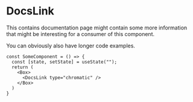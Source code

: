 DocsLink
===============
This contains documentation page might contain some more information that might be interesting for 
a consumer of this component.

You can obviously also have longer code examples.

```tsx
const SomeComponent = () => {
  const [state, setState] = useState("");
  return (
    <Box>
      <DocsLink type="chromatic" />
    </Box>
  )
}
```